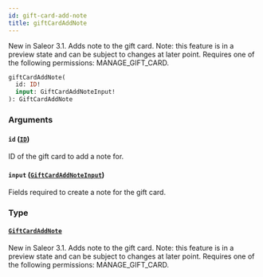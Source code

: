 ```yaml
---
id: gift-card-add-note
title: giftCardAddNote
---
```


New in Saleor 3.1. Adds note to the gift card. Note: this feature is in a preview state and can be subject to changes at later point. Requires one of the following permissions: MANAGE_GIFT_CARD.

```graphql
giftCardAddNote(
  id: ID!
  input: GiftCardAddNoteInput!
): GiftCardAddNote
```

### Arguments

#### `id` ([`ID`](../../../developer/api-reference/scalars/id))

ID of the gift card to add a note for.

#### `input` ([`GiftCardAddNoteInput`](../../../developer/api-reference/inputs/gift-card-add-note-input))

Fields required to create a note for the gift card.

### Type

#### [`GiftCardAddNote`](../../../developer/api-reference/objects/gift-card-add-note)

New in Saleor 3.1. Adds note to the gift card. Note: this feature is in a preview state and can be subject to changes at later point. Requires one of the following permissions: MANAGE_GIFT_CARD.
